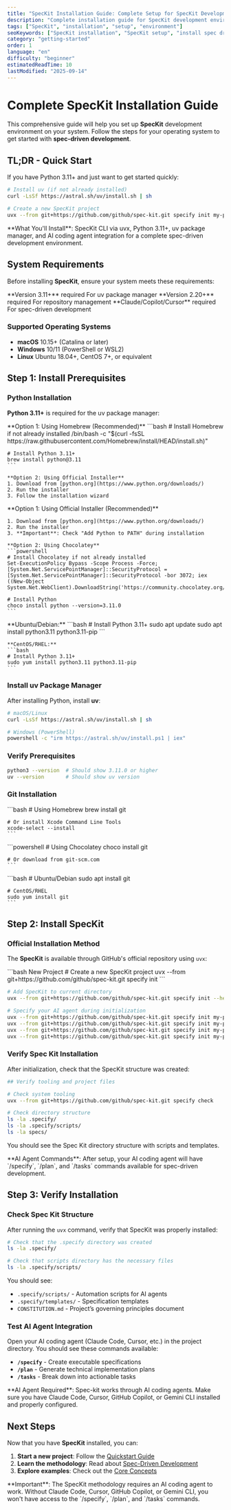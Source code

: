 ```yaml
---
title: "SpecKit Installation Guide: Complete Setup for SpecKit Development"
description: "Complete installation guide for SpecKit development environment. Set up your spec-driven development toolkit on Windows, macOS, and Linux."
tags: ["SpecKit", "installation", "setup", "environment"]
seoKeywords: ["SpecKit installation", "SpecKit setup", "install spec driven development", "SpecKit environment setup"]
category: "getting-started"
order: 1
language: "en"
difficulty: "beginner"
estimatedReadTime: 10
lastModified: "2025-09-14"
---
```


# Complete SpecKit Installation Guide

This comprehensive guide will help you set up **SpecKit** development environment on your system. Follow the steps for your operating system to get started with **spec-driven development**.

## TL;DR - Quick Start

If you have Python 3.11+ and just want to get started quickly:

```bash
# Install uv (if not already installed)
curl -LsSf https://astral.sh/uv/install.sh | sh

# Create a new SpecKit project
uvx --from git+https://github.com/github/spec-kit.git specify init my-project --ai claude
```

<Note>
**What You'll Install**: SpecKit CLI via uvx, Python 3.11+, uv package manager, and AI coding agent integration for a complete spec-driven development environment.
</Note>

## System Requirements

Before installing **SpecKit**, ensure your system meets these requirements:

<CardGroup cols={3}>
  <Card title="Python" icon="python">
    **Version 3.11+** required
    For uv package manager
  </Card>
  <Card title="Git" icon="git-alt">
    **Version 2.20+** required
    For repository management
  </Card>
  <Card title="AI Agent" icon="robot">
    **Claude/Copilot/Cursor** required
    For spec-driven development
  </Card>
</CardGroup>

### Supported Operating Systems

- **macOS** 10.15+ (Catalina or later)
- **Windows** 10/11 (PowerShell or WSL2)
- **Linux** Ubuntu 18.04+, CentOS 7+, or equivalent

## Step 1: Install Prerequisites

### Python Installation

**Python 3.11+** is required for the uv package manager:

<Tabs>
  <Tab title="macOS">
    **Option 1: Using Homebrew (Recommended)**
    ```bash
    # Install Homebrew if not already installed
    /bin/bash -c "$(curl -fsSL https://raw.githubusercontent.com/Homebrew/install/HEAD/install.sh)"
    
    # Install Python 3.11+
    brew install python@3.11
    ```
    
    **Option 2: Using Official Installer**
    1. Download from [python.org](https://www.python.org/downloads/)
    2. Run the installer
    3. Follow the installation wizard
  </Tab>
  
  <Tab title="Windows">
    **Option 1: Using Official Installer (Recommended)**
    
    1. Download from [python.org](https://www.python.org/downloads/)
    2. Run the installer
    3. **Important**: Check "Add Python to PATH" during installation
    
    **Option 2: Using Chocolatey**
    ```powershell
    # Install Chocolatey if not already installed
    Set-ExecutionPolicy Bypass -Scope Process -Force; [System.Net.ServicePointManager]::SecurityProtocol = [System.Net.ServicePointManager]::SecurityProtocol -bor 3072; iex ((New-Object System.Net.WebClient).DownloadString('https://community.chocolatey.org/install.ps1'))
    
    # Install Python
    choco install python --version=3.11.0
    ```
  </Tab>
  
  <Tab title="Linux">
    **Ubuntu/Debian:**
    ```bash
    # Install Python 3.11+
    sudo apt update
    sudo apt install python3.11 python3.11-pip
    ```
    
    **CentOS/RHEL:**
    ```bash
    # Install Python 3.11+
    sudo yum install python3.11 python3.11-pip
    ```
  </Tab>
</Tabs>

### Install uv Package Manager

After installing Python, install **uv**:

```bash
# macOS/Linux
curl -LsSf https://astral.sh/uv/install.sh | sh

# Windows (PowerShell)
powershell -c "irm https://astral.sh/uv/install.ps1 | iex"
```

### Verify Prerequisites

```bash
python3 --version  # Should show 3.11.0 or higher
uv --version       # Should show uv version
```

### Git Installation

<Tabs>
  <Tab title="macOS">
    ```bash
    # Using Homebrew
    brew install git
    
    # Or install Xcode Command Line Tools
    xcode-select --install
    ```
  </Tab>
  
  <Tab title="Windows">
    ```powershell
    # Using Chocolatey
    choco install git
    
    # Or download from git-scm.com
    ```
  </Tab>
  
  <Tab title="Linux">
    ```bash
    # Ubuntu/Debian
    sudo apt install git
    
    # CentOS/RHEL
    sudo yum install git
    ```
  </Tab>
</Tabs>

## Step 2: Install SpecKit

### Official Installation Method

The **SpecKit** is available through GitHub's official repository using `uvx`:

<CodeGroup>
```bash New Project
# Create a new SpecKit project
uvx --from git+https://github.com/github/spec-kit.git specify init <PROJECT_NAME>
```

```bash Existing Project
# Add SpecKit to current directory
uvx --from git+https://github.com/github/spec-kit.git specify init --here
```

```bash With AI Agent
# Specify your AI agent during initialization
uvx --from git+https://github.com/github/spec-kit.git specify init my-project --ai claude
uvx --from git+https://github.com/github/spec-kit.git specify init my-project --ai copilot
uvx --from git+https://github.com/github/spec-kit.git specify init my-project --ai cursor
uvx --from git+https://github.com/github/spec-kit.git specify init my-project --ai gemini
```
</CodeGroup>

### Verify Spec Kit Installation

After initialization, check that the SpecKit structure was created:

```bash
## Verify tooling and project files

# Check system tooling
uvx --from git+https://github.com/github/spec-kit.git specify check

# Check directory structure
ls -la .specify/
ls -la .specify/scripts/
ls -la specs/
```

You should see the Spec Kit directory structure with scripts and templates.

<Tip>
**AI Agent Commands**: After setup, your AI coding agent will have `/specify`, `/plan`, and `/tasks` commands available for spec-driven development.
</Tip>

## Step 3: Verify Installation

### Check Spec Kit Structure

After running the `uvx` command, verify that SpecKit was properly installed:

```bash
# Check that the .specify directory was created
ls -la .specify/

# Check that scripts directory has the necessary files
ls -la .specify/scripts/
```

You should see:
- `.specify/scripts/` - Automation scripts for AI agents
- `.specify/templates/` - Specification templates
- `CONSTITUTION.md` - Project’s governing principles document

### Test AI Agent Integration

Open your AI coding agent (Claude Code, Cursor, etc.) in the project directory. You should see these commands available:

- **`/specify`** - Create executable specifications
- **`/plan`** - Generate technical implementation plans  
- **`/tasks`** - Break down into actionable tasks

<Note>
**AI Agent Required**: Spec-kit works through AI coding agents. Make sure you have Claude Code, Cursor, GitHub Copilot, or Gemini CLI installed and properly configured.
</Note>

## Next Steps

Now that you have **SpecKit** installed, you can:

1. **Start a new project**: Follow the [Quickstart Guide](/quickstart)
2. **Learn the methodology**: Read about [Spec-Driven Development](/methodology/philosophy)
3. **Explore examples**: Check out the [Core Concepts](/core-concepts/specifications)

<Warning>
**Important**: The SpecKit methodology requires an AI coding agent to work. Without Claude Code, Cursor, GitHub Copilot, or Gemini CLI, you won't have access to the `/specify`, `/plan`, and `/tasks` commands.
</Warning>
